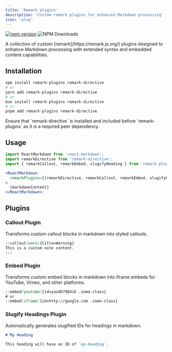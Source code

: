 ```yaml
---
title: 'Remark plugins'
description: 'Custom remark plugins for enhanced Markdown processing'
icon: 'plug'
---
```

[![npm version](https://badge.fury.io/js/remark-plugins.svg)](https://www.npmjs.com/package/remark-plugins)
![NPM Downloads](https://img.shields.io/npm/dy/remark-plugins)

<Note> 
A collection of custom [remark](https://remark.js.org/) plugins designed to enhance Markdown processing with extended syntax and embedded content capabilities.
 </Note>

## Installation

```bash
npm install remark-plugins remark-directive
# or
yarn add remark-plugins remark-directive
# or
bun install remark-plugins remark-directive
# or
pnpm add remark-plugins remark-directive
```

<Note> 
Ensure that `remark-directive` is installed and included before `remark-plugins` as it is a required peer dependency. 
</Note>


## Usage

```jsx markdown-render.jsx
import ReactMarkdown from 'react-markdown';
import remarkDirective from 'remark-directive';
import { remarkCallout, remarkEmbed, slugifyHeading } from 'remark-plugins';

<ReactMarkdown
  remarkPlugins={[remarkDirective, remarkCallout, remarkEmbed, slugifyHeading]}
>
  {markdownContent}
</ReactMarkdown>;

```

## Plugins

### Callout Plugin
Transforms custom callout blocks in markdown into styled callouts.


```markdown
::callout[warn]{title=Warning}
This is a custom note content.
:::
```

### Embed Plugin

Transforms custom embed blocks in markdown into iframe embeds for YouTube, Vimeo, and other platforms.

```markdown
::embed[youtube]{id=yaodD79Q4iE .some-class}
# or
::embed[iframe]{id=http://google.com .some-class}

```
### Slugify Headings Plugin

Automatically generates slugified IDs for headings in markdown.

```markdown
# My Heading

This heading will have an ID of `my-heading`.

```
